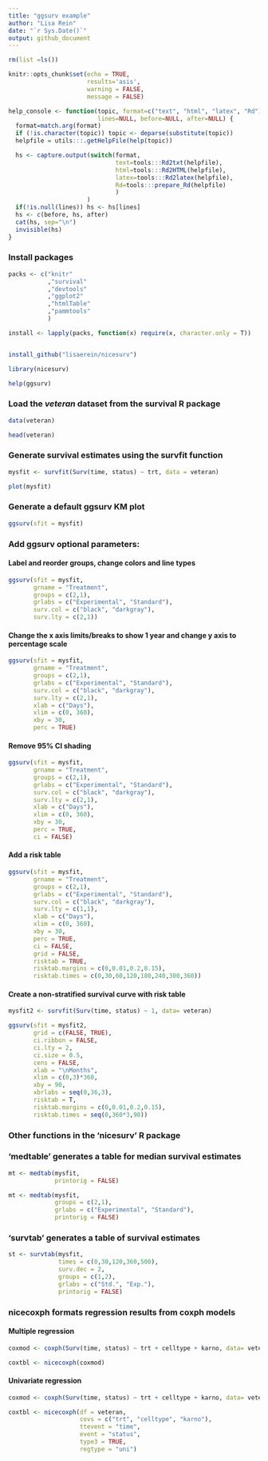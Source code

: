 ```yaml
---
title: "ggsurv example"
author: "Lisa Rein"
date: "`r Sys.Date()`"
output: github_document
---
```


```r

rm(list =ls())

knitr::opts_chunk$set(echo = TRUE,
                      results='asis',
                      warning = FALSE,
                      message = FALSE)

help_console <- function(topic, format=c("text", "html", "latex", "Rd"),
                         lines=NULL, before=NULL, after=NULL) {  
  format=match.arg(format)
  if (!is.character(topic)) topic <- deparse(substitute(topic))
  helpfile = utils:::.getHelpFile(help(topic))

  hs <- capture.output(switch(format, 
                              text=tools:::Rd2txt(helpfile),
                              html=tools:::Rd2HTML(helpfile),
                              latex=tools:::Rd2latex(helpfile),
                              Rd=tools:::prepare_Rd(helpfile)
                              )
                      )
  if(!is.null(lines)) hs <- hs[lines]
  hs <- c(before, hs, after)
  cat(hs, sep="\n")
  invisible(hs)
}

```

### Install packages

```r

packs <- c("knitr"
           ,"survival"
           ,"devtools"
           ,"ggplot2"
           ,"htmlTable"
           ,"pammtools"
           )

install <- lapply(packs, function(x) require(x, character.only = T))


install_github("lisaerein/nicesurv")

library(nicesurv)

help(ggsurv)

```

### Load the _veteran_ dataset from the survival R package

```r

data(veteran)

head(veteran)

```


### Generate survival estimates using the survfit function

```r

mysfit <- survfit(Surv(time, status) ~ trt, data = veteran)

plot(mysfit)

```

### Generate a default ggsurv KM plot

```r

ggsurv(sfit = mysfit)

```

### Add ggsurv optional parameters:

#### Label and reorder groups, change colors and line types

```r

ggsurv(sfit = mysfit,
       grname = "Treatment",
       groups = c(2,1),
       grlabs = c("Experimental", "Standard"),
       surv.col = c("black", "darkgray"),
       surv.lty = c(2,1))

```

#### Change the x axis limits/breaks to show 1 year and change y axis to percentage scale

```r

ggsurv(sfit = mysfit,
       grname = "Treatment",
       groups = c(2,1),
       grlabs = c("Experimental", "Standard"),
       surv.col = c("black", "darkgray"),
       surv.lty = c(2,1),
       xlab = c("Days"),
       xlim = c(0, 360),
       xby = 30,
       perc = TRUE)

```

#### Remove 95% CI shading 

```r

ggsurv(sfit = mysfit,
       grname = "Treatment",
       groups = c(2,1),
       grlabs = c("Experimental", "Standard"),
       surv.col = c("black", "darkgray"),
       surv.lty = c(2,1),
       xlab = c("Days"),
       xlim = c(0, 360),
       xby = 30,
       perc = TRUE,
       ci = FALSE)

```

#### Add a risk table 

```r

ggsurv(sfit = mysfit,
       grname = "Treatment",
       groups = c(2,1),
       grlabs = c("Experimental", "Standard"),
       surv.col = c("black", "darkgray"),
       surv.lty = c(1,1),
       xlab = c("Days"),
       xlim = c(0, 360),
       xby = 30,
       perc = TRUE,
       ci = FALSE,
       grid = FALSE,
       risktab = TRUE,
       risktab.margins = c(0,0.01,0.2,0.15),
       risktab.times = c(0,30,60,120,180,240,300,360))

```

#### Create a non-stratified survival curve with risk table

```r

mysfit2 <- survfit(Surv(time, status) ~ 1, data= veteran)

ggsurv(sfit = mysfit2,
       grid = c(FALSE, TRUE),
       ci.ribbon = FALSE,
       ci.lty = 2,
       ci.size = 0.5,
       cens = FALSE,
       xlab = "\nMonths",
       xlim = c(0,3)*360,
       xby = 90,
       xbrlabs = seq(0,36,3),
       risktab = T,
       risktab.margins = c(0,0.01,0.2,0.15),
       risktab.times = seq(0,360*3,90))

```


### Other functions in the 'nicesurv' R package

### 'medtable' generates a table for median survival estimates

```r

mt <- medtab(mysfit,
             printorig = FALSE)

mt <- medtab(mysfit,
             groups = c(2,1),
             grlabs = c("Experimental", "Standard"),
             printorig = FALSE)

```

### 'survtab' generates a table of survival estimates 

```r

st <- survtab(mysfit,
              times = c(0,30,120,360,500),
              surv.dec = 2,
              groups = c(1,2),
              grlabs = c("Std.", "Exp."),
              printorig = FALSE)

```

### nicecoxph formats regression results from coxph models

#### Multiple regression

```r

coxmod <- coxph(Surv(time, status) ~ trt + celltype + karno, data= veteran)

coxtbl <- nicecoxph(coxmod)

```

#### Univariate regression

```r

coxmod <- coxph(Surv(time, status) ~ trt + celltype + karno, data= veteran)

coxtbl <- nicecoxph(df = veteran,
                    covs = c("trt", "celltype", "karno"),
                    ttevent = "time",
                    event = "status",
                    type3 = TRUE,
                    regtype = "uni")
          
```

